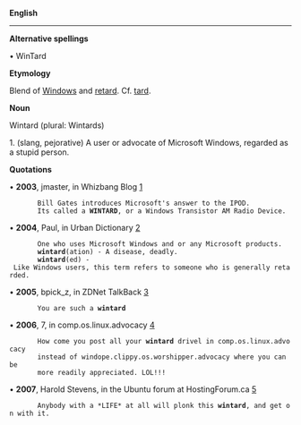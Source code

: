 '''English'''
----

'''Alternative spellings'''

• WinTard

'''Etymology'''

Blend of [[Windows]] and [[retard]]. Cf. [[tard]].

'''Noun'''

Wintard (plural: Wintards)

1. (slang, pejorative) A user or advocate of Microsoft Windows, regarded as a stupid person.

'''Quotations'''

• '''2003''', jmaster, in Whizbang Blog [http://wizbangblog.com/2005/01/14/weekend-caption-contest-winners.php]
        Bill Gates introduces Microsoft's answer to the IPOD.
        Its called a '''WINTARD''', or a Windows Transistor AM Radio Device.

• '''2004''', Paul, in Urban Dictionary [http://www.urbandictionary.com/define.php?term=wintard]
        One who uses Microsoft Windows and or any Microsoft products.
        '''wintard'''(ation) - A disease, deadly.
        '''wintard'''(ed) - Like Windows users, this term refers to someone who is generally retarded.

• '''2005''', bpick_z, in ZDNet TalkBack [http://talkback.zdnet.com/5208-1009-0.html?forumID=1&threadID=15765&messageID=314150&start=94]
        You are such a '''wintard'''

• '''2006''', 7, in comp.os.linux.advocacy [http://schestowitz.com/UseNet/2006/June_2006_3/msg00478.html]
        How come you post all your '''wintard''' drivel in comp.os.linux.advocacy
        instead of windope.clippy.os.worshipper.advocacy where you can be
        more readily appreciated. LOL!!!

• '''2007''', Harold Stevens, in the Ubuntu forum at HostingForum.ca [http://www.hostingforum.ca/457977-how-fucking-fucking-hell-do-i-get-sound-blaster-xtremeaudio-work-2.html]
        Anybody with a *LIFE* at all will plonk this '''wintard''', and get on with it.
